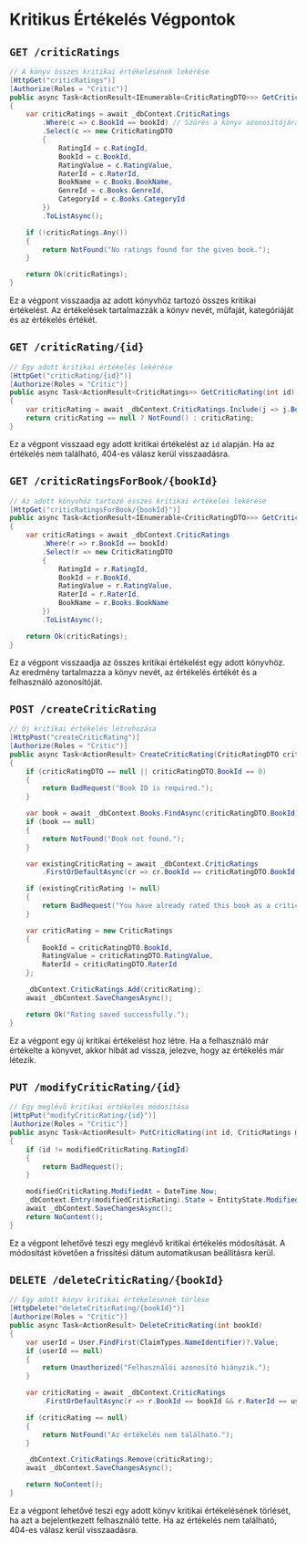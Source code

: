 # Kritikus Értékelés Végpontok

## `GET /criticRatings`
```csharp
// A könyv összes kritikai értékelésének lekérése
[HttpGet("criticRatings")]
[Authorize(Roles = "Critic")]
public async Task<ActionResult<IEnumerable<CriticRatingDTO>>> GetCriticRatings([FromQuery] int bookId)
{
    var criticRatings = await _dbContext.CriticRatings
        .Where(c => c.BookId == bookId) // Szűrés a könyv azonosítójára
        .Select(c => new CriticRatingDTO
        {
            RatingId = c.RatingId,
            BookId = c.BookId,
            RatingValue = c.RatingValue,
            RaterId = c.RaterId,
            BookName = c.Books.BookName,
            GenreId = c.Books.GenreId,
            CategoryId = c.Books.CategoryId
        })
        .ToListAsync();

    if (!criticRatings.Any())
    {
        return NotFound("No ratings found for the given book.");
    }

    return Ok(criticRatings);
}
```
Ez a végpont visszaadja az adott könyvhöz tartozó összes kritikai értékelést. Az értékelések tartalmazzák a könyv nevét, műfaját, kategóriáját és az értékelés értékét.

## `GET /criticRating/{id}`
```csharp
// Egy adott kritikai értékelés lekérése
[HttpGet("criticRating/{id}")]
[Authorize(Roles = "Critic")]
public async Task<ActionResult<CriticRatings>> GetCriticRating(int id)
{
    var criticRating = await _dbContext.CriticRatings.Include(j => j.Books).FirstOrDefaultAsync(j => j.RatingId == id);
    return criticRating == null ? NotFound() : criticRating;
}
```
Ez a végpont visszaad egy adott kritikai értékelést az `id` alapján. Ha az értékelés nem található, 404-es válasz kerül visszaadásra.

## `GET /criticRatingsForBook/{bookId}`
```csharp
// Az adott könyvhöz tartozó összes kritikai értékelés lekérése
[HttpGet("criticRatingsForBook/{bookId}")]
public async Task<ActionResult<IEnumerable<CriticRatingDTO>>> GetCriticRatingsForBook(int bookId)
{
    var criticRatings = await _dbContext.CriticRatings
        .Where(r => r.BookId == bookId)
        .Select(r => new CriticRatingDTO
        {
            RatingId = r.RatingId,
            BookId = r.BookId,
            RatingValue = r.RatingValue,
            RaterId = r.RaterId,
            BookName = r.Books.BookName
        })
        .ToListAsync();

    return Ok(criticRatings);
}
```
Ez a végpont visszaadja az összes kritikai értékelést egy adott könyvhöz. Az eredmény tartalmazza a könyv nevét, az értékelés értékét és a felhasználó azonosítóját.

## `POST /createCriticRating`
```csharp
// Új kritikai értékelés létrehozása
[HttpPost("createCriticRating")]
[Authorize(Roles = "Critic")]
public async Task<ActionResult> CreateCriticRating(CriticRatingDTO criticRatingDTO)
{
    if (criticRatingDTO == null || criticRatingDTO.BookId == 0)
    {
        return BadRequest("Book ID is required.");
    }

    var book = await _dbContext.Books.FindAsync(criticRatingDTO.BookId);
    if (book == null)
    {
        return NotFound("Book not found.");
    }

    var existingCriticRating = await _dbContext.CriticRatings
        .FirstOrDefaultAsync(cr => cr.BookId == criticRatingDTO.BookId && cr.RaterId == criticRatingDTO.RaterId);

    if (existingCriticRating != null)
    {
        return BadRequest("You have already rated this book as a critic.");
    }

    var criticRating = new CriticRatings
    {
        BookId = criticRatingDTO.BookId,
        RatingValue = criticRatingDTO.RatingValue,
        RaterId = criticRatingDTO.RaterId
    };

    _dbContext.CriticRatings.Add(criticRating);
    await _dbContext.SaveChangesAsync();

    return Ok("Rating saved successfully.");
}
```
Ez a végpont egy új kritikai értékelést hoz létre. Ha a felhasználó már értékelte a könyvet, akkor hibát ad vissza, jelezve, hogy az értékelés már létezik.

## `PUT /modifyCriticRating/{id}`
```csharp
// Egy meglévő kritikai értékelés módosítása
[HttpPut("modifyCriticRating/{id}")]
[Authorize(Roles = "Critic")]
public async Task<ActionResult> PutCriticRating(int id, CriticRatings modifiedCriticRating)
{
    if (id != modifiedCriticRating.RatingId)
    {
        return BadRequest();
    }

    modifiedCriticRating.ModifiedAt = DateTime.Now;
    _dbContext.Entry(modifiedCriticRating).State = EntityState.Modified;
    await _dbContext.SaveChangesAsync();
    return NoContent();
}
```
Ez a végpont lehetővé teszi egy meglévő kritikai értékelés módosítását. A módosítást követően a frissítési dátum automatikusan beállításra kerül.

## `DELETE /deleteCriticRating/{bookId}`
```csharp
// Egy adott könyv kritikai értékelésének törlése
[HttpDelete("deleteCriticRating/{bookId}")]
[Authorize(Roles = "Critic")]
public async Task<ActionResult> DeleteCriticRating(int bookId)
{
    var userId = User.FindFirst(ClaimTypes.NameIdentifier)?.Value;
    if (userId == null)
    {
        return Unauthorized("Felhasználói azonosító hiányzik.");
    }

    var criticRating = await _dbContext.CriticRatings
        .FirstOrDefaultAsync(r => r.BookId == bookId && r.RaterId == userId);

    if (criticRating == null)
    {
        return NotFound("Az értékelés nem található.");
    }

    _dbContext.CriticRatings.Remove(criticRating);
    await _dbContext.SaveChangesAsync();

    return NoContent();
}
```
Ez a végpont lehetővé teszi egy adott könyv kritikai értékelésének törlését, ha azt a bejelentkezett felhasználó tette. Ha az értékelés nem található, 404-es válasz kerül visszaadásra.